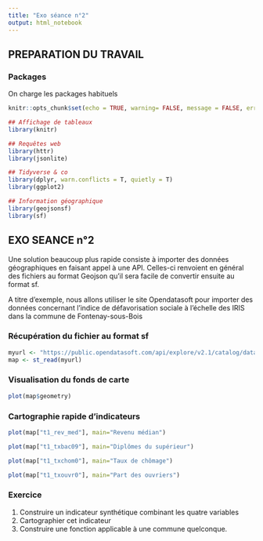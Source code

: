 ```yaml
---
title: "Exo séance n°2"
output: html_notebook
---
```



## PREPARATION DU TRAVAIL


### Packages

On charge les packages habituels 

```r
knitr::opts_chunk$set(echo = TRUE, warning= FALSE, message = FALSE, error=FALSE)

## Affichage de tableaux
library(knitr)

## Requêtes web
library(httr)
library(jsonlite)

## Tidyverse & co
library(dplyr, warn.conflicts = T, quietly = T)
library(ggplot2)

## Information géographique
library(geojsonsf)
library(sf)
```


## EXO SEANCE n°2

Une solution beaucoup plus rapide consiste à importer des données géographiques en faisant appel à une API. Celles-ci renvoient en général des fichiers au format Geojson qu'il sera facile de convertir ensuite au format sf.

A titre d'exemple, nous allons utiliser le site Opendatasoft pour importer des données concernant l'indice de défavorisation sociale à l'échelle des IRIS dans la commune de Fontenay-sous-Bois


### Récupération du fichier au format sf

```r
myurl <- "https://public.opendatasoft.com/api/explore/v2.1/catalog/datasets/indice-de-defavorisation-sociale-fdep-par-iris/exports/geojson?lang=fr&refine=c_nom_com%3A%22FONTENAY-SOUS-BOIS%22&timezone=Europe%2FBerlin"
map <- st_read(myurl)
```



### Visualisation du fonds de carte

```r
plot(map$geometry)
```

### Cartographie rapide d'indicateurs 

```r
plot(map["t1_rev_med"], main="Revenu médian")
```

```r
plot(map["t1_txbac09"], main="Diplômes du supérieur")
```

```r
plot(map["t1_txchom0"], main="Taux de chômage")
```

```r
plot(map["t1_txouvr0"], main="Part des ouvriers")
```


### Exercice 

1. Construire un indicateur synthétique combinant les quatre variables
2. Cartographier cet indicateur
3. Construire une fonction applicable à une commune quelconque.
